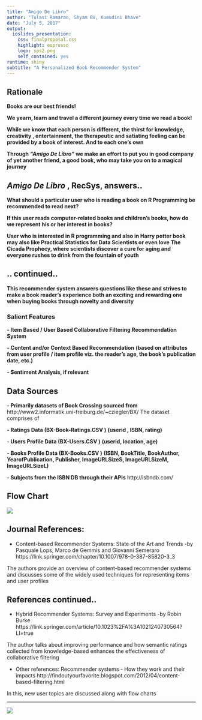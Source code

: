 ---
title: "Amigo De Libro"
author: "Tulasi Ramarao, Shyam BV, Kumudini Bhave"
date: "July 5, 2017"
output:
  ioslides_presentation:
    css: finalproposal.css
    highlight: espresso
    logo: sps2.png
    self_contained: yes
runtime: shiny
subtitle: "A Personalized Book Recommender System"
---




## Rationale


**Books are our best friends!** 

**We yearn, learn and travel a different journey every time we read a book!**

**While we know that each person is different, the thirst for knowledge, creativity , entertainment, the therapeutic and satiating feeling can be provided by a book of interest. And to each one's own**

**Through *"Amigo De Libro"* we make an effort to put you in good company of yet another friend, a good book, who may take you on to a magical journey**
 

## *Amigo De Libro* **, RecSys, answers..**


**What should a particular user who is reading a book on R Programming be recommended to read next?**

**If this user reads computer-related books and children's books, how do we represent his or her interest in books?**

**User who is interested in R programming and also in Harry potter book may also like Practical Statistics for Data Scientists or even love The Cicada Prophecy, where scientists discover a cure for aging and everyone rushes to drink from the fountain of youth**


## .. continued..

**This recommender system answers questions like these and strives to make a book reader's experience both an exciting and rewarding one when buying books through novelty and diversity**

### **Salient Features**

**- Item Based / User Based Collaborative Filtering Recommendation System**

**- Content and/or Context Based Recommendation**
**(based on attributes from user profile / item profile viz. the reader's age, the book's publication date, etc.)**

**- Sentiment Analysis, if relevant**


## Data Sources

**- Primarily datasets of Book Crossing sourced from**
http://www2.informatik.uni-freiburg.de/~cziegler/BX/
The dataset comprises of 

**- Ratings Data (BX-Book-Ratings.CSV )**
     **(userid , ISBN, rating)**
     
**- Users Profile Data (BX-Users.CSV )**
     **(userid, location, age)**

**- Books Profile Data (BX-Books.CSV )**
     **(ISBN, BookTitle, BookAuthor, YearofPublication, Publisher, ImageURLSizeS, ImageURLSizeM, ImageURLSizeL)**

**- Subjects from the ISBN DB through their APIs** http://isbndb.com/

## Flow Chart

![](owl2.jpg)


## Journal References:

-	Content-based Recommender Systems: State of the Art and Trends   -by Pasquale Lops, Marco de Gemmis and Giovanni Semeraro
https://link.springer.com/chapter/10.1007/978-0-387-85820-3_3

The authors provide an overview of content-based recommender systems and discusses some of the widely used techniques for representing items and user profiles


## References continued..

-  Hybrid Recommender Systems: Survey and Experiments -by Robin Burke
https://link.springer.com/article/10.1023%2FA%3A1021240730564?LI=true

The author talks about improving performance and how semantic ratings collected from knowledge-based enhances the effectiveness of collaborative filtering

-  Other references: Recommender systems - How they work and their impacts
http://findoutyourfavorite.blogspot.com/2012/04/content-based-filtering.html

In this, new user topics are discussed along with flow charts


*****

![](markt.jpg) 


